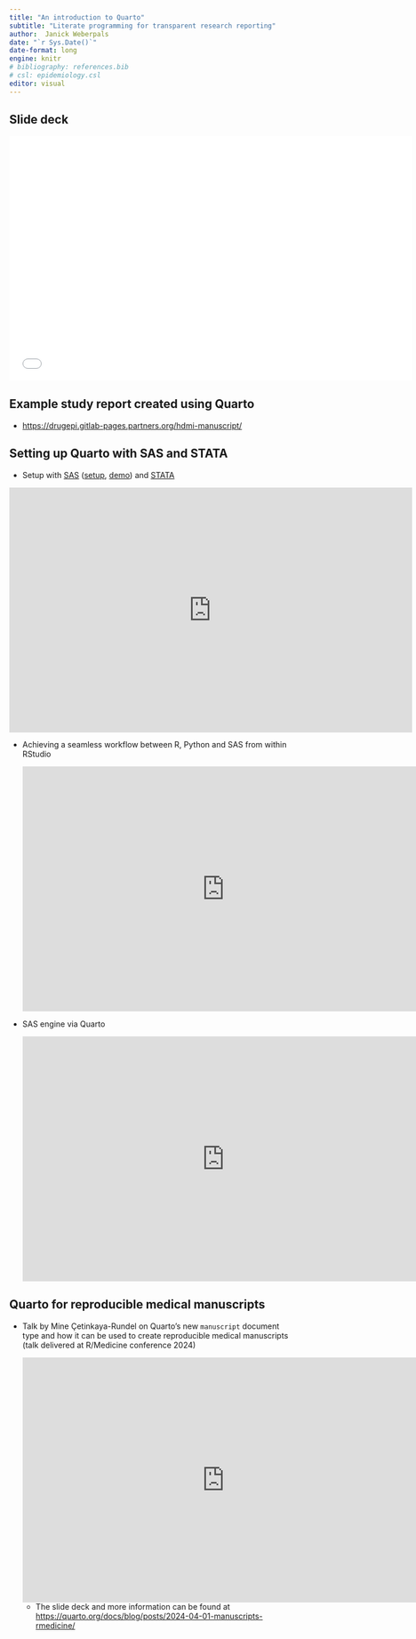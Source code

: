 ```yaml
---
title: "An introduction to Quarto"
subtitle: "Literate programming for transparent research reporting"
author:  Janick Weberpals
date: "`r Sys.Date()`"
date-format: long
engine: knitr
# bibliography: references.bib
# csl: epidemiology.csl
editor: visual
---
```


## Slide deck

<iframe src="04a_quarto_presentation.html" frameborder="0" width="725" height="440.6641" allowfullscreen="true" mozallowfullscreen="true" webkitallowfullscreen="true">

</iframe>

## Example study report created using Quarto

-   [`https://drugepi.gitlab-pages.partners.org/hdmi-manuscript/`{=html}](https://drugepi.gitlab-pages.partners.org/hdmi-manuscript/)

## Setting up Quarto with SAS and STATA

-   Setup with [SAS](https://sassoftware.github.io/saspy/configuration.html#http) ([setup](https://www.harveyl888.com/outputs/quarto_02.html), [demo](https://www.harveyl888.com/outputs/quarto_02.html)) and [STATA](https://users.ssc.wisc.edu/~hemken/Stataworkshops/Statamarkdown/stata-and-r-markdown.html)

<iframe width="725" height="440.6641" src="https://www.youtube.com/embed/A2-Ti-c6w8c?si=n-HelQ03PnM4GZ6H" title="YouTube video player" frameborder="0" allow="accelerometer; autoplay; clipboard-write; encrypted-media; gyroscope; picture-in-picture; web-share" referrerpolicy="strict-origin-when-cross-origin" allowfullscreen></iframe>

-   Achieving a seamless workflow between R, Python and SAS from within RStudio

    <iframe width="725" height="440.6641" src="https://www.youtube.com/embed/iS9toBHswBY?si=VjVGwy-lZ2ZVGGsa" title="YouTube video player" frameborder="0" allow="accelerometer; autoplay; clipboard-write; encrypted-media; gyroscope; picture-in-picture; web-share" referrerpolicy="strict-origin-when-cross-origin" allowfullscreen>

    </iframe>

-   SAS engine via Quarto

    <iframe width="725" height="440.6641" src="https://www.youtube.com/embed/4c9T6-__vI8?si=HyYdxcP2Q-vlio3M" title="YouTube video player" frameborder="0" allow="accelerometer; autoplay; clipboard-write; encrypted-media; gyroscope; picture-in-picture; web-share" referrerpolicy="strict-origin-when-cross-origin" allowfullscreen>

    </iframe>

## Quarto for reproducible medical manuscripts

-   Talk by Mine Çetinkaya-Rundel on Quarto's new `manuscript` document type and how it can be used to create reproducible medical manuscripts (talk delivered at R/Medicine conference 2024)

    <iframe width="725" height="440.6641" src="https://www.youtube.com/embed/NK1onTLcgY4?si=e0dWnrCsi_a6Fl1-" title="YouTube video player" frameborder="0" allow="accelerometer; autoplay; clipboard-write; encrypted-media; gyroscope; picture-in-picture; web-share" referrerpolicy="strict-origin-when-cross-origin" allowfullscreen>

</iframe>

-   The slide deck and more information can be found at <https://quarto.org/docs/blog/posts/2024-04-01-manuscripts-rmedicine/>
